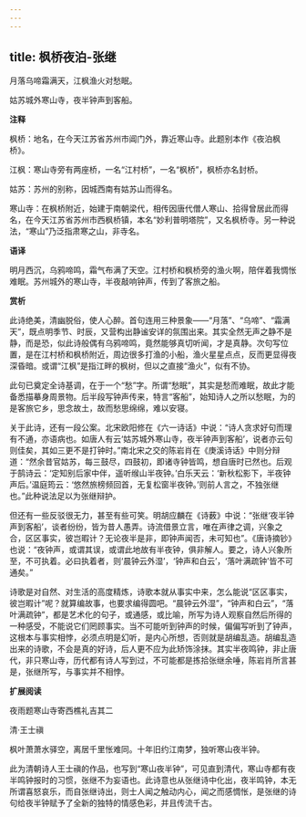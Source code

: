 ```yaml
---
---
---
```

title: 枫桥夜泊-张继
---

月落乌啼霜满天，江枫渔火对愁眠。

姑苏城外寒山寺，夜半钟声到客船。

**注释**

枫桥：地名，在今天江苏省苏州市阊门外，靠近寒山寺。此题别本作《夜泊枫桥》。

江枫：寒山寺旁有两座桥，一名“江村桥”，一名“枫桥”，枫桥亦名封桥。

姑苏：苏州的别称，因城西南有姑苏山而得名。

寒山寺：在枫桥附近，始建于南朝梁代，相传因唐代僧人寒山、拾得曾居此而得名，在今天江苏省苏州市西枫桥镇，本名“妙利普明塔院”，又名枫桥寺。另一种说法，“寒山”乃泛指肃寒之山，非寺名。

**语译**

明月西沉，乌鸦啼鸣，霜气布满了天空。江村桥和枫桥旁的渔火啊，陪伴着我惆怅难眠。苏州城外的寒山寺，半夜敲响钟声，传到了客旅之船。

**赏析**

此诗绝美，清幽脱俗，使人心醉。首句连用三种景象——“月落”、“乌啼”、“霜满天”，既点明季节、时辰，又营构出静谧安详的氛围出来。其实全然无声之静不是静，而是恐，似此诗般偶有乌鸦啼鸣，竟然能够真切听闻，才是真静。次句写位置，是在江村桥和枫桥附近，周边很多打渔的小船，渔火星星点点，反而更显得夜深昏暗。或谓“江枫”是指江畔的枫树，但以之直接“渔火”，似有不协。

此句已奠定全诗基调，在于一个“愁”字。所谓“愁眠”，其实是愁而难眠，故此才能备悉描摹身周景物。后半段写钟声传来，特言“客船”，始知诗人之所以愁眠，为的是客旅它乡，思念故土，故而愁思绵绵，难以安寝。

关于此诗，还有一段公案。北宋欧阳修在《六一诗话》中说：“诗人贪求好句而理有不通，亦语病也。如唐人有云‘姑苏城外寒山寺，夜半钟声到客船’，说者亦云句则佳矣，其如三更不是打钟时。”南北宋之交的陈岩肖在《庚溪诗话》中则分辩道：“然余昔官姑苏，每三鼓尽，四鼓初，即诸寺钟皆鸣，想自唐时已然也。后观于鹄诗云：‘定知别后家中伴，遥听缑山半夜钟。’白乐天云：‘新秋松影下，半夜钟声后。’温庭筠云：‘悠然旅榜频回首，无复松窗半夜钟。’则前人言之，不独张继也。”此种说法足以为张继辩护。

但还有一些反驳很无力，甚至有些可笑。明胡应麟在《诗薮》中说：“张继‘夜半钟声到客船’，谈者纷纷，皆为昔人愚弄。诗流借景立言，唯在声律之调，兴象之合，区区事实，彼岂暇计？无论夜半是非，即钟声闻否，未可知也”。《唐诗摘钞》也说：“夜钟声，或谓其误，或谓此地故有半夜钟，俱非解人。要之，诗人兴象所至，不可执着。必曰执着者，则‘晨钟云外湿’，‘钟声和白云’，‘落叶满疏钟’皆不可通矣。”

诗歌是对自然、对生活的高度精炼，诗歌本就从事实中来，怎么能说“区区事实，彼岂暇计”呢？就算编故事，也要求编得圆吧。“晨钟云外湿”，“钟声和白云”，“落叶满疏钟”，都是艺术化的句子，或通感，或比喻，所写为诗人观察自然后所得的一种感受，不能说它们罔顾事实。当不可能听到钟声的时候，偏偏写听到了钟声，这根本与事实相悖，必须点明是幻听，是内心所想，否则就是胡编乱造。胡编乱造出来的诗歌，不会是真的好诗，后人更不应为此矫饰涂抹。其实半夜鸣钟，非止唐代，非只寒山寺，历代都有诗人写到过，不可能都是拣拾张继余唾，陈岩肖所言甚是，张继所写，与事实并不相悖。

**扩展阅读**

夜雨题寒山寺寄西樵礼吉其二

清·王士禛

枫叶萧萧水驿空，离居千里怅难同。十年旧约江南梦，独听寒山夜半钟。

此为清朝诗人王士禛的作品，也写到“寒山夜半钟”，可见直到清代，寒山寺都有夜半鸣钟报时的习惯，张继不为妄语也。此诗意也从张继诗中化出，夜半鸣钟，本无所谓喜怒哀乐，而自张继诗出，则士人闻之触动内心，闻之而感惆怅，是张继的诗句给夜半钟赋予了全新的独特的情感色彩，并且传流千古。